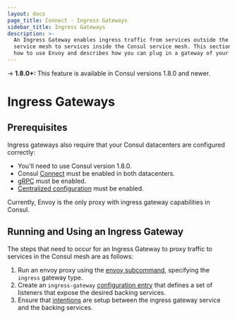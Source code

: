 ```yaml
---
layout: docs
page_title: Connect - Ingress Gateways
sidebar_title: Ingress Gateways
description: >-
  An Ingress Gateway enables ingress traffic from services outside the Consul
  service mesh to services inside the Consul service mesh. This section details
  how to use Envoy and describes how you can plug in a gateway of your choice.
---
```


-> **1.8.0+:**  This feature is available in Consul versions 1.8.0 and newer.

# Ingress Gateways

## Prerequisites

Ingress gateways also require that your Consul datacenters are configured correctly:

- You'll need to use Consul version 1.8.0.
- Consul [Connect](/docs/agent/options#connect) must be enabled in both datacenters.
- [gRPC](/docs/agent/options#grpc_port) must be enabled.
- [Centralized configuration](/docs/agent/options#enable_central_service_config) must be enabled.

Currently, Envoy is the only proxy with ingress gateway capabilities in Consul.

## Running and Using an Ingress Gateway

The steps that need to occur for an Ingress Gateway to proxy traffic to services in the Consul mesh are as follows:

1. Run an envoy proxy using the [envoy subcommand](/docs/commands/connect/envoy), specifying the `ingress` gateway type.
2. Create an `ingress-gateway` [configuration entry](/docs/agent/config-entries/ingress-gateway) that defines a set of listeners that expose the desired backing services.
3. Ensure that [intentions](/docs/connect/intentions) are setup between the ingress gateway service and the backing services.
